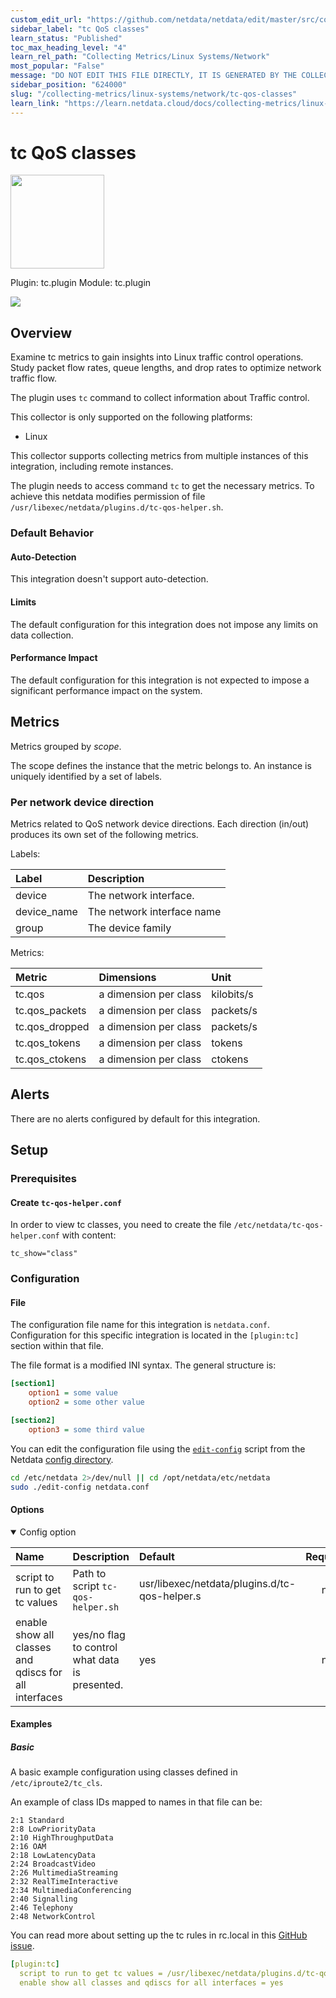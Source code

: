 ```yaml
---
custom_edit_url: "https://github.com/netdata/netdata/edit/master/src/collectors/tc.plugin/metadata.yaml"
sidebar_label: "tc QoS classes"
learn_status: "Published"
toc_max_heading_level: "4"
learn_rel_path: "Collecting Metrics/Linux Systems/Network"
most_popular: "False"
message: "DO NOT EDIT THIS FILE DIRECTLY, IT IS GENERATED BY THE COLLECTOR'S metadata.yaml FILE"
sidebar_position: "624000"
slug: "/collecting-metrics/linux-systems/network/tc-qos-classes"
learn_link: "https://learn.netdata.cloud/docs/collecting-metrics/linux-systems/network/tc-qos-classes"
---
```



# tc QoS classes


<img src="https://netdata.cloud/img/netdata.png" width="150"/>


Plugin: tc.plugin
Module: tc.plugin

<img src="https://img.shields.io/badge/maintained%20by-Netdata-%2300ab44" />

## Overview

Examine tc metrics to gain insights into Linux traffic control operations. Study packet flow rates, queue lengths, and drop rates to optimize network traffic flow.

The plugin uses `tc` command to collect information about Traffic control.

This collector is only supported on the following platforms:

- Linux

This collector supports collecting metrics from multiple instances of this integration, including remote instances.

The plugin needs to access command `tc` to get the necessary metrics. To achieve this netdata modifies permission of file `/usr/libexec/netdata/plugins.d/tc-qos-helper.sh`.

### Default Behavior

#### Auto-Detection

This integration doesn't support auto-detection.

#### Limits

The default configuration for this integration does not impose any limits on data collection.

#### Performance Impact

The default configuration for this integration is not expected to impose a significant performance impact on the system.


## Metrics

Metrics grouped by *scope*.

The scope defines the instance that the metric belongs to. An instance is uniquely identified by a set of labels.



### Per network device direction

Metrics related to QoS network device directions. Each direction (in/out) produces its own set of the following metrics.

Labels:

| Label      | Description     |
|:-----------|:----------------|
| device | The network interface. |
| device_name | The network interface name |
| group | The device family |

Metrics:

| Metric | Dimensions | Unit |
|:------|:----------|:----|
| tc.qos | a dimension per class | kilobits/s |
| tc.qos_packets | a dimension per class | packets/s |
| tc.qos_dropped | a dimension per class | packets/s |
| tc.qos_tokens | a dimension per class | tokens |
| tc.qos_ctokens | a dimension per class | ctokens |



## Alerts

There are no alerts configured by default for this integration.


## Setup

### Prerequisites

#### Create `tc-qos-helper.conf`

In order to view tc classes, you need to create the file `/etc/netdata/tc-qos-helper.conf` with content:

```text
tc_show="class"
```



### Configuration

#### File

The configuration file name for this integration is `netdata.conf`.
Configuration for this specific integration is located in the `[plugin:tc]` section within that file.

The file format is a modified INI syntax. The general structure is:

```ini
[section1]
    option1 = some value
    option2 = some other value

[section2]
    option3 = some third value
```
You can edit the configuration file using the [`edit-config`](https://github.com/netdata/netdata/blob/master/docs/netdata-agent/configuration/README.md#edit-a-configuration-file-using-edit-config) script from the
Netdata [config directory](https://github.com/netdata/netdata/blob/master/docs/netdata-agent/configuration/README.md#the-netdata-config-directory).

```bash
cd /etc/netdata 2>/dev/null || cd /opt/netdata/etc/netdata
sudo ./edit-config netdata.conf
```
#### Options



<details open><summary>Config option</summary>

| Name | Description | Default | Required |
|:----|:-----------|:-------|:--------:|
| script to run to get tc values | Path to script `tc-qos-helper.sh` | usr/libexec/netdata/plugins.d/tc-qos-helper.s | no |
| enable show all classes and qdiscs for all interfaces | yes/no flag to control what data is presented. | yes | no |

</details>

#### Examples

##### Basic

A basic example configuration using classes defined in `/etc/iproute2/tc_cls`.

An example of class IDs mapped to names in that file can be:

```text
2:1 Standard
2:8 LowPriorityData
2:10 HighThroughputData
2:16 OAM
2:18 LowLatencyData
2:24 BroadcastVideo
2:26 MultimediaStreaming
2:32 RealTimeInteractive
2:34 MultimediaConferencing
2:40 Signalling
2:46 Telephony
2:48 NetworkControl
```

You can read more about setting up the tc rules in rc.local in this [GitHub issue](https://github.com/netdata/netdata/issues/4563#issuecomment-455711973).


```yaml
[plugin:tc]
  script to run to get tc values = /usr/libexec/netdata/plugins.d/tc-qos-helper.sh
  enable show all classes and qdiscs for all interfaces = yes

```

